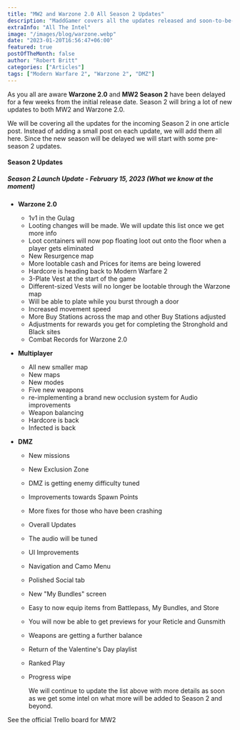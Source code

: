 ```yaml
---
title: "MW2 and Warzone 2.0 All Season 2 Updates"
description: "MaddGamer covers all the updates released and soon-to-be-released updates in Season 2. Stay updated with Season 2 of the Call of Duty franchise."
extraInfo: "All The Intel"
image: "/images/blog/warzone.webp"
date: "2023-01-20T16:56:47+06:00"
featured: true
postOfTheMonth: false
author: "Robert Britt"
categories: ["Articles"]
tags: ["Modern Warfare 2", "Warzone 2", "DMZ"]
---
```


As you all are aware **Warzone 2.0** and **MW2 Season 2** have been delayed for a few weeks from the initial release date. Season 2 will bring a lot of new updates to both MW2 and Warzone 2.0.

We will be covering all the updates for the incoming Season 2 in one article post. Instead of adding a small post on each update, we will add them all here. Since the new season will be delayed we will start with some pre-season 2 updates.

#### Season 2 Updates

##### Season 2 Launch Update - February 15, 2023 (What we know at the moment)

- **Warzone 2.0**
  - 1v1 in the Gulag
  - Looting changes will be made. We will update this list once we get more info
  - Loot containers will now pop floating loot out onto the floor when a player gets eliminated
  - New Resurgence map
  - More lootable cash and Prices for items are being lowered
  - Hardcore is heading back to Modern Warfare 2
  - 3-Plate Vest at the start of the game
  - Different-sized Vests will no longer be lootable through the Warzone map
  - Will be able to plate while you burst through a door
  - Increased movement speed
  - More Buy Stations across the map and other Buy Stations adjusted
  - Adjustments for rewards you get for completing the Stronghold and Black sites
  - Combat Records for Warzone 2.0
- **Multiplayer**
  - All new smaller map
  - New maps
  - New modes
  - Five new weapons
  - re-implementing a brand new occlusion system for Audio improvements
  - Weapon balancing
  - Hardcore is back
  - Infected is back
- **DMZ**

  - New missions
  - New Exclusion Zone
  - DMZ is getting enemy difficulty tuned
  - Improvements towards Spawn Points
  - More fixes for those who have been crashing
  - Overall Updates
  - The audio will be tuned
  - UI Improvements
  - Navigation and Camo Menu
  - Polished Social tab
  - New "My Bundles" screen
  - Easy to now equip items from Battlepass, My Bundles, and Store
  - You will now be able to get previews for your Reticle and Gunsmith
  - Weapons are getting a further balance
  - Return of the Valentine's Day playlist
  - Ranked Play
  - Progress wipe

    We will continue to update the list above with more details as soon as we get some intel on what more will be added to Season 2 and beyond.

See the official Trello board for MW2
